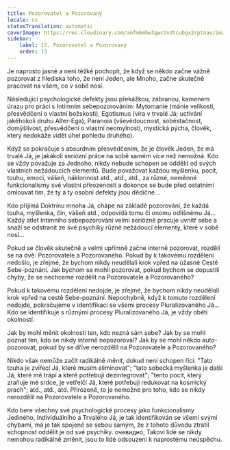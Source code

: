 ```yaml
---
title: Pozorovatel a Pozorovaný
locale: cs
statusTranslation: automatic
coverImage: https://res.cloudinary.com/xmfm6mhw3gwctndtcubgx2rptnae/image/upload/v1740468922/small_cover_tratado_de_psicologia_revolucionaria_a4c0dca4e0.webp
sidebar:
    label: 13. Pozorovatel a Pozorovaný
    order: 13
---
```

Je naprosto jasné a není těžké pochopit, že když se někdo začne vážně pozorovat z hlediska toho, že není Jeden, ale Mnoho, začne skutečně pracovat na všem, co v sobě nosí.

Následující psychologické defekty jsou překážkou, zábranou, kamenem úrazu pro práci s Intimním sebepozorováním: Mytomanie (mánie velikosti, přesvědčení o vlastní božskosti), Egotismus (víra v trvalé Já; uctívání jakéhokoli druhu Alter-Ega), Paranoia (vševědoucnost, soběstačnost, domýšlivost, přesvědčení o vlastní neomylnosti, mystická pýcha, člověk, který nedokáže vidět úhel pohledu druhého).

Když se pokračuje s absurdním přesvědčením, že je člověk Jeden, že má trvalé Já, je jakákoli seriózní práce na sobě samém více než nemožná. Kdo se vždy považuje za Jednoho, nikdy nebude schopen se oddělit od svých vlastních nežádoucích elementů. Bude považovat každou myšlenku, pocit, touhu, emoci, vášeň, náklonnost atd., atd., atd., za různé, neměnné funkcionalismy své vlastní přirozenosti a dokonce se bude před ostatními omlouvat tím, že ty a ty osobní defekty jsou dědičné…

Kdo přijímá Doktrínu mnoha Já, chápe na základě pozorování, že každá touha, myšlenka, čin, vášeň atd., odpovídá tomu či onomu odlišnému Já... Každý atlet Intimního sebepozorování velmi seriózně pracuje uvnitř sebe a snaží se odstranit ze své psychiky různé nežádoucí elementy, které v sobě nosí...

Pokud se člověk skutečně a velmi upřímně začne interně pozorovat, rozdělí se na dvě: Pozorovatele a Pozorovaného. Pokud by k takovému rozdělení nedošlo, je zřejmé, že bychom nikdy neudělali krok vpřed na úžasné Cestě Sebe-poznání. Jak bychom se mohli pozorovat, pokud bychom se dopustili chyby, že se nechceme rozdělit na Pozorovatele a Pozorovaného?

Pokud k takovému rozdělení nedojde, je zřejmé, že bychom nikdy neudělali krok vpřed na cestě Sebe-poznání. Nepochybně, když k tomuto rozdělení nedojde, pokračujeme v identifikaci se všemi procesy Pluralizovaného Já… Kdo se identifikuje s různými procesy Pluralizovaného Já, je vždy obětí okolností.

Jak by mohl měnit okolnosti ten, kdo nezná sám sebe? Jak by se mohl poznat ten, kdo se nikdy interně nepozoroval? Jak by se mohl někdo auto-pozorovat, pokud by se dříve nerozdělil na Pozorovatele a Pozorovaného?

Nikdo však nemůže začít radikálně měnit, dokud není schopen říci: "Tato touha je zvířecí Já, které musím eliminovat"; "tato sobecká myšlenka je další Já, které mě trápí a které potřebuji dezintegrovat"; "tento pocit, který zraňuje mé srdce, je vetřelčí Já, které potřebuji redukovat na kosmický prach"; atd., atd., atd. Přirozeně, to je nemožné pro toho, kdo se nikdy nerozdělil na Pozorovatele a Pozorovaného.

Kdo bere všechny své psychologické procesy jako funkcionalismy Jediného, Individuálního a Trvalého Já, je tak identifikován se všemi svými chybami, má je tak spojené se sebou samým, že z tohoto důvodu ztratil schopnost oddělit je od své psychiky. очевидно, Takoví lidé se nikdy nemohou radikálně změnit, jsou to lidé odsouzení k naprostému neúspěchu.

